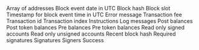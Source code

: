 <ParamField path="account_keys">
Array of addresses
</ParamField>
<ParamField path="block_date">
Block event date in UTC
</ParamField>
<ParamField path="block_hash">
Block hash
</ParamField>
<ParamField path="block_slot">
Block slot
</ParamField>
<ParamField path="block_time">
Timestamp for block event time in UTC
</ParamField>
<ParamField path="error">
Error message
</ParamField>
<ParamField path="fee">
Transaction fee
</ParamField>
<ParamField path="id">
Transaction id
</ParamField>
<ParamField path="index">
Transaction index
</ParamField>
<ParamField path="instructions">
Instructions
</ParamField>
<ParamField path="log_messages">
Log messages
</ParamField>
<ParamField path="post_balances">
Post balances
</ParamField>
<ParamField path="post_token_balances">
Post token balances
</ParamField>
<ParamField path="pre_balances">
Pre balances
</ParamField>
<ParamField path="pre_token_balances">
Pre token balances
</ParamField>
<ParamField path="readonly_signed_accounts">
Read only signed accounts
</ParamField>
<ParamField path="readonly_unsigned_accounts">
Read only unsigned accounts
</ParamField>
<ParamField path="recent_block_hash">
Recent block hash
</ParamField>
<ParamField path="required_signatures">
Required signatures
</ParamField>
<ParamField path="signatures">
Signatures
</ParamField>
<ParamField path="signers">
Signers
</ParamField>
<ParamField path="success">
Success
</ParamField>
